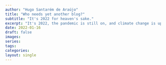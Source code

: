 ```yaml
---
author: "Hugo Santarém de Araújo"
title: "Who needs yet another blog?"
subtitle: "It's 2022 for heaven's sake."
excerpt: "It's 2022, the pandemic is still on, and climate change is upon us. Do we really need another blog out there? Well, I do."
date: 2022-01-16
draft: false
images:
series:
tags:
categories:
layout: single
---
```

